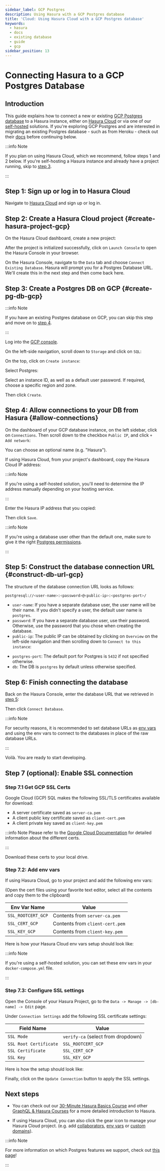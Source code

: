 ```yaml
---
sidebar_label: GCP Postgres
description: Using Hasura with a GCP Postgres database
title: 'Cloud: Using Hasura Cloud with a GCP Postgres database'
keywords:
  - hasura
  - docs
  - existing database
  - guide
  - gcp
sidebar_position: 13
---
```



# Connecting Hasura to a GCP Postgres Database

## Introduction

This guide explains how to connect a new or existing [GCP Postgres database](https://cloud.google.com/sql) to a Hasura
instance, either on [Hasura Cloud](https://cloud.hasura.io) or via one of our
[self-hosted](/deployment/deployment-guides/index.mdx) solutions. If you're exploring GCP Postgres and are
interested in migrating an existing Postgres database - such as from Heroku - check out their
[docs](https://cloud.google.com/database-migration/docs/postgres) before continuing below.

:::info Note

If you plan on using Hasura Cloud, which we recommend, follow steps 1 and 2 below. If you're self-hosting a Hasura instance and
already have a project running, skip to [step 3](#create-pg-db-gcp).

:::

## Step 1: Sign up or log in to Hasura Cloud

Navigate to [Hasura Cloud](https://cloud.hasura.io/signup/?pg=docs&plcmt=body&cta=navigate-to-hasura-cloud&tech=default)
and sign up or log in.

## Step 2: Create a Hasura Cloud project {#create-hasura-project-gcp}

On the Hasura Cloud dashboard, create a new project:

<Thumbnail src="/img/cloud-dbs/create-hasura-cloud-project.png" alt="Create Hasura Cloud project" width="1000px" />

After the project is initialized successfully, click on `Launch Console` to open the Hasura Console in your browser.

On the Hasura Console, navigate to the `Data` tab and choose `Connect Existing Database`. Hasura will prompt you for a
Postgres Database URL. We'll create this in the next step and then come back here.

<Thumbnail src="/img/cloud-dbs/existing-db-setup.png" alt="Hasura Cloud database setup" width="700px" />

## Step 3: Create a Postgres DB on GCP {#create-pg-db-gcp}

:::info Note

If you have an existing Postgres database on GCP, you can skip this step and move on to
[step 4](#allow-connections).

:::

Log into the [GCP console](https://console.cloud.google.com/).

On the left-side navigation, scroll down to `Storage` and click on `SQL`:

<Thumbnail src="/img/cloud-dbs/gcp/navigate-to-sql.png" alt="Navigate to SQL in GCP" width="250px" />

On the top, click on `Create instance`:

<Thumbnail src="/img/cloud-dbs/gcp/create-instance.png" alt="Create database instance in GCP" width="1000px" />

Select Postgres:

<Thumbnail src="/img/cloud-dbs/gcp/select-postgres.png" alt="Select Postgres database instance in GCP" width="1000px" />

Select an instance ID, as well as a default user password. If required, choose a specific region and zone.

<Thumbnail src="/img/cloud-dbs/gcp/configure-instance.png" alt="Configure database instance in GCP" width="500px" />

Then click `Create`.

## Step 4: Allow connections to your DB from Hasura {#allow-connections}

On the dashboard of your GCP database instance, on the left sidebar, click on `Connections`. Then scroll down to the
checkbox `Public IP`, and click `+ Add network`:

<Thumbnail src="/img/cloud-dbs/gcp/connections.png" alt="Navigate to connections in GCP" width="600px" />

You can choose an optional name (e.g. "Hasura").

If using Hasura Cloud, from your project's dashboard, copy the Hasura Cloud IP address:

<Thumbnail src="/img/projects/hasura-cloud-ip.png" alt="Hasura Cloud IP field" width="1000px" />

:::info Note

If you're using a self-hosted solution, you'll need to determine the IP address manually depending on your hosting
service.

:::

Enter the Hasura IP address that you copied:

<Thumbnail src="/img/cloud-dbs/gcp/add-network.png" alt="Add a new network in GCP" width="600px" />

Then click `Save`.

:::info Note

If you're using a database user other than the default one, make sure to give it the right
[Postgres permissions](/deployment/postgres-requirements.mdx#managed-pg-permissions).

:::

## Step 5: Construct the database connection URL {#construct-db-url-gcp}

The structure of the database connection URL looks as follows:

```bash
postgresql://<user-name>:<password>@<public-ip>:<postgres-port>/
```

- `user-name`: If you have a separate database user, the user name will be their name. If you didn't specify a user, the
  default user name is `postgres`.
- `password`: If you have a separate database user, use their password. Otherwise, use the password that you chose when
  creating the database.
- `public-ip`: The public IP can be obtained by clicking on `Overview` on the left-side navigation and then scrolling
  down to `Connect to this instance`:

<Thumbnail src="/img/cloud-dbs/gcp/public-ip.png" alt="Find the public IP for a GCP Postgres database" width="700px" />

- `postgres-port`: The default port for Postgres is `5432` if not specified otherwise.
- `db`: The DB is `postgres` by default unless otherwise specified.

## Step 6: Finish connecting the database

Back on the Hasura Console, enter the database URL that we retrieved in [step 5](#construct-db-url-gcp):

<Thumbnail src="/img/cloud-dbs/gcp/GCP-complete.png" alt="Database setup" width="600px" />

Then click `Connect Database`.

:::info Note

For security reasons, it is recommended to set database URLs as [env vars](/hasura-cloud/projects/env-vars.mdx) and using the env
vars to connect to the databases in place of the raw database URLs.

:::

Voilà. You are ready to start developing.

<Thumbnail src="/img/cloud-dbs/hasura-console.png" alt="Hasura Console" width="1100px" />

## Step 7 (optional): Enable SSL connection

### Step 7.1 Get GCP SSL Certs

Google Cloud (GCP) SQL makes the following SSL/TLS certificates available for download:

- A server certificate saved as `server-ca.pem`
- A client public key certificate saved as `client-cert.pem`
- A client private key saved as `client-key.pem`

:::info Note Please refer to the
[Google Cloud Documentation](https://cloud.google.com/sql/docs/postgres/configure-ssl-instance?&_ga=2.87107544.-1769733723.1651179247#server-certs)
for detailed information about the different certs.

:::

Download these certs to your local drive.

### Step 7.2: Add env vars

If using Hasura Cloud, go to your project and add the following env vars:

(Open the cert files using your favorite text editor, select all the contents and copy them to the clipboard)

| Env Var Name       | Value                           |
| ------------------ | ------------------------------- |
| `SSL_ROOTCERT_GCP` | Contents from `server-ca.pem`   |
| `SSL_CERT_GCP`     | Contents from `client-cert.pem` |
| `SSL_KEY_GCP`      | Contents from `client-key.pem`  |

Here is how your Hasura Cloud env vars setup should look like:

<Thumbnail src="/img/cloud-dbs/gcp/cloud-gcp-env-vars.png" alt="Hasura Cloud Env Vars" width="1000px" />

:::info Note

If you're using a self-hosted solution, you can set these env vars in your `docker-compose.yml` file.

:::

### Step 7.3: Configure SSL settings

Open the Console of your Hasura Project, go to the `Data -> Manage -> [db-name] -> Edit` page.

Under `Connection Settings` add the following SSL certificate settings:

| Field Name             | Value                              |
| ---------------------- | ---------------------------------- |
| `SSL Mode`             | `verify-ca` (select from dropdown) |
| `SSL Root Certificate` | `SSL_ROOTCERT_GCP`                 |
| `SSL Certificate`      | `SSL_CERT_GCP`                     |
| `SSL Key`              | `SSL_KEY_GCP`                      |

Here is how the setup should look like:

<Thumbnail src="/img/cloud-dbs/gcp/ssl-config-setup.png" alt="Hasura Console SSL Config Setup" width="1000px" />

Finally, click on the `Update Connection` button to apply the SSL settings.

<Thumbnail src="/img/cloud-dbs/gcp/update-connection-button.png" alt="Update Connection Button" width="1000px" />

## Next steps

- You can check out our [30-Minute Hasura Basics Course](https://hasura.io/learn/graphql/hasura/introduction/) and other
  [GraphQL & Hasura Courses](https://hasura.io/learn/) for a more detailed introduction to Hasura.

- If using Hasura Cloud, you can also click the gear icon to manage your Hasura Cloud project. (e.g. add
  [collaborators](/hasura-cloud/projects/collaborators.mdx), [env vars](/hasura-cloud/projects/env-vars.mdx) or
  [custom domains](/hasura-cloud/projects/domains.mdx)).

<Thumbnail src="/img/getting-started/project-manage.png" alt="Project actions" width="860px" />

:::info Note

For more information on which Postgres features we support, check out [this page](/databases/index.mdx#feature-support)!

:::
